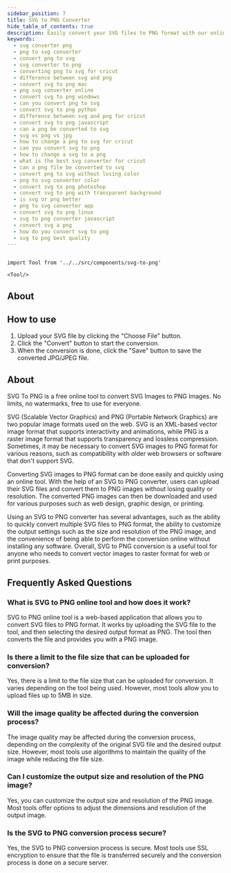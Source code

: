 ```yaml
---
sidebar_position: 7
title: SVG to PNG Converter
hide_table_of_contents: true
description: Easily convert your SVG files to PNG format with our online tool. Get high-quality PNG images in just a few clicks, while reducing file size.
keywords:
  - svg converter png
  - png to svg converter
  - convert png to svg
  - svg converter to png
  - converting png to svg for cricut
  - difference between svg and png
  - convert svg to png mac
  - png svg converter online
  - convert svg to png windows
  - can you convert png to svg
  - convert svg to png python
  - difference between svg and png for cricut
  - convert svg to png javascript
  - can a png be converted to svg
  - svg vs png vs jpg
  - how to change a png to svg for cricut
  - can you convert svg to png
  - how to change a svg to a png
  - what is the best svg converter for cricut
  - can a png file be converted to svg
  - convert png to svg without losing color
  - png to svg converter color
  - convert svg to png photoshop
  - convert svg to png with transparent background
  - is svg or png better
  - png to svg converter app
  - convert svg to png linux
  - svg to png converter javascript
  - convert svg a png
  - how do you convert svg to png
  - svg to png best quality
---
```


```mdx-code-block

import Tool from '../../src/components/svg-to-png'

<Tool/>

```

## About

<h2 style={{ color: "#17c964" }}>How to use</h2>

1. Upload your SVG file by clicking the "Choose File" button.
2. Click the "Convert" button to start the conversion.
3. When the conversion is done, click the "Save" button to save the converted JPG/JPEG file.

<h2 style={{ color: "#ff4ecd" }}>About</h2>

SVG To PNG is a free online tool to convert SVG Images to PNG Images. No limits, no watermarks, free to use for everyone.

SVG (Scalable Vector Graphics) and PNG (Portable Network Graphics) are two popular image formats used on the web. SVG is an XML-based vector image format that supports interactivity and animations, while PNG is a raster image format that supports transparency and lossless compression. Sometimes, it may be necessary to convert SVG images to PNG format for various reasons, such as compatibility with older web browsers or software that don't support SVG.

Converting SVG images to PNG format can be done easily and quickly using an online tool. With the help of an SVG to PNG converter, users can upload their SVG files and convert them to PNG images without losing quality or resolution. The converted PNG images can then be downloaded and used for various purposes such as web design, graphic design, or printing.

Using an SVG to PNG converter has several advantages, such as the ability to quickly convert multiple SVG files to PNG format, the ability to customize the output settings such as the size and resolution of the PNG image, and the convenience of being able to perform the conversion online without installing any software. Overall, SVG to PNG conversion is a useful tool for anyone who needs to convert vector images to raster format for web or print purposes.

<h2 style={{ color: "#f5a524" }}>Frequently Asked Questions</h2>

### What is SVG to PNG online tool and how does it work?

SVG to PNG online tool is a web-based application that allows you to convert SVG files to PNG format. It works by uploading the SVG file to the tool, and then selecting the desired output format as PNG. The tool then converts the file and provides you with a PNG image.

### Is there a limit to the file size that can be uploaded for conversion?

Yes, there is a limit to the file size that can be uploaded for conversion. It varies depending on the tool being used. However, most tools allow you to upload files up to 5MB in size.

### Will the image quality be affected during the conversion process?

The image quality may be affected during the conversion process, depending on the complexity of the original SVG file and the desired output size. However, most tools use algorithms to maintain the quality of the image while reducing the file size.

### Can I customize the output size and resolution of the PNG image?

Yes, you can customize the output size and resolution of the PNG image. Most tools offer options to adjust the dimensions and resolution of the output image.

### Is the SVG to PNG conversion process secure?

Yes, the SVG to PNG conversion process is secure. Most tools use SSL encryption to ensure that the file is transferred securely and the conversion process is done on a secure server.
